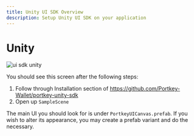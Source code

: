 ```yaml
---
title: Unity UI SDK Overview
description: Setup Unity UI SDK on your application
---
```


# Unity

![ui sdk unity](/img/ui-sdk/ui-sdk-unity.jpeg "")

You should see this screen after the following steps:

1. Follow through Installation section of https://github.com/Portkey-Wallet/portkey-unity-sdk
2. Open up `SampleScene`

The main UI you should look for is under `PortkeyUICanvas.prefab`. If you wish to alter its appearance, you may create a prefab variant and do the necessary.
